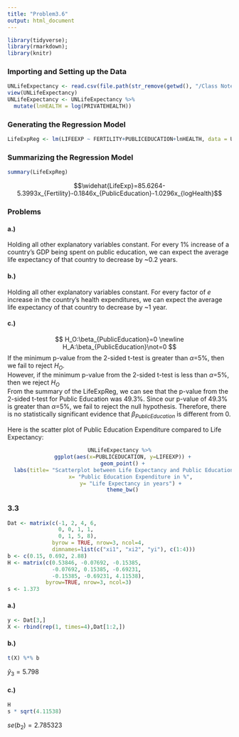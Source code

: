 ```yaml
---
title: "Problem3.6"
output: html_document
---
```


```r
library(tidyverse);
library(rmarkdown);
library(knitr)
```
### Importing and Setting up the Data
```r
UNLifeExpectancy <- read.csv(file.path(str_remove(getwd(), "/Class Notes"), "/Book Data/UNLifeExpectancy.csv"))
view(UNLifeExpectancy)
UNLifeExpectancy <- UNLifeExpectancy %>%
  mutate(lnHEALTH = log(PRIVATEHEALTH))
```
### Generating the Regression Model
```r
LifeExpReg <- lm(LIFEEXP ~ FERTILITY+PUBLICEDUCATION+lnHEALTH, data = UNLifeExpectancy)
```

### Summarizing the Regression Model

```r
summary(LifeExpReg)
```

$$\widehat{LifeExp}=85.6264-5.3993x_{Fertility}-0.1846x_{PublicEducation}-1.0296x_{logHealth}$$

### Problems

#### a.)

Holding all other explanatory variables constant. For every 1% increase of a country's GDP being spent on public education, we can expect the average life expectancy of that country to decrease by ~0.2 years.

#### b.)

Holding all other explanatory variables constant. For every factor of $e$ increase in the country's health expenditures, we can expect the average life expectancy of that country to decrease by ~1 year.

#### c.)
$$
H_O:\beta_{PublicEducation}=0 \newline
H_A:\beta_{PublicEducation}\not=0
$$
If the minimum p-value from the 2-sided t-test is greater than $\alpha$=5%, then we fail to reject $H_O$. \
However, if the minimum p-value from the 2-sided t-test is less than $\alpha$=5%, then we reject $H_O$\
From the summary of the LifeExpReg, we can see that the p-value from the 2-sided t-test for Public Education was 49.3%. Since our p-value of 49.3% is greater than $\alpha$=5%, we fail to reject the null hypothesis. Therefore, there is no statistically significant evidence that $\beta_{PublicEducation}$ is different from 0.

Here is the scatter plot of Public Education Expenditure compared to Life Expectancy:
<center>
```r
UNLifeExpectancy %>%
  ggplot(aes(x=PUBLICEDUCATION, y=LIFEEXP)) +
  geom_point() +
  labs(title= "Scatterplot between Life Expectancy and Public Education Expenditure",
       x= "Public Education Expenditure in %",
       y= "Life Expectancy in years") +
  theme_bw()
```
</center>


### 3.3

```r
Dat <- matrix(c(-1, 2, 4, 6,
                0, 0, 1, 1,
                0, 1, 5, 8),
              byrow = TRUE, nrow=3, ncol=4,
              dimnames=list(c("xi1", "xi2", "yi"), c(1:4)))
b <- c(0.15, 0.692, 2.88)
H <- matrix(c(0.53846, -0.07692, -0.15385,
              -0.07692, 0.15385, -0.69231,
              -0.15385, -0.69231, 4.11538),
            byrow=TRUE, nrow=3, ncol=3)
s <- 1.373
```

#### a.)
```r
y <- Dat[3,]
X <- rbind(rep(1, times=4),Dat[1:2,])
```

#### b.)
```r
t(X) %*% b
```

$\hat{y}_3=5.798$

#### c.)
```r
H
s * sqrt(4.11538)
```
$se(b_2)=2.785323$